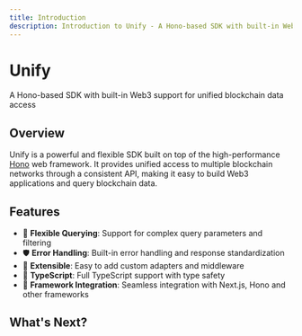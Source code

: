 ```yaml
---
title: Introduction
description: Introduction to Unify - A Hono-based SDK with built-in Web3 support for unified blockchain data access
---
```


# Unify

A Hono-based SDK with built-in Web3 support for unified blockchain data access

## Overview

Unify is a powerful and flexible SDK built on top of the high-performance [Hono](https://hono.dev/) web framework. It provides unified access to multiple blockchain networks through a consistent API, making it easy to build Web3 applications and query blockchain data.

## Features

- 🔧 **Flexible Querying**: Support for complex query parameters and filtering
- 🛡️ **Error Handling**: Built-in error handling and response standardization
- 🔌 **Extensible**: Easy to add custom adapters and middleware
- 💪 **TypeScript**: Full TypeScript support with type safety
- 🔗 **Framework Integration**: Seamless integration with Next.js, Hono and other frameworks

## What's Next?

<Cards>
  <Card title="Installation" href="/docs/installation" />
  <Card title="Basic Usage" href="/docs/basic-usage" />
</Cards>
